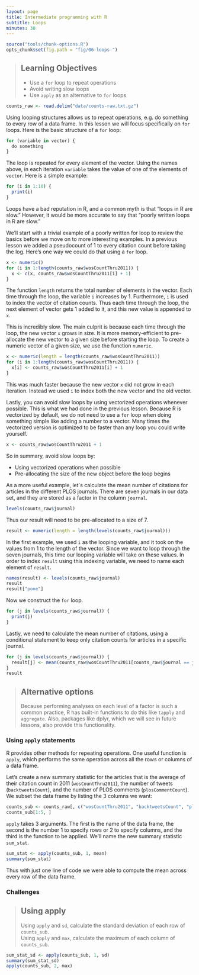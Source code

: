 ```yaml
---
layout: page
title: Intermediate programming with R
subtitle: Loops
minutes: 30
---
```


```r
source("tools/chunk-options.R")
opts_chunk$set(fig.path = "fig/06-loops-")
```

> ## Learning Objectives {.objectives}
>
> *  Use a `for` loop to repeat operations
> *  Avoid writing slow loops
> *  Use `apply` as an alternative to `for` loops

```r
counts_raw <- read.delim("data/counts-raw.txt.gz")
```

Using looping structures allows us to repeat operations, e.g. do something to every row of a data frame.
In this lesson we will focus specifically on `for` loops.
Here is the basic structure of a `for` loop:

```r
for (variable in vector) {
  do something
}
```

The loop is repeated for every element of the vector.
Using the names above, in each iteration `variable` takes the value of one of the elements of `vector`.
Here is a simple example:

```r
for (i in 1:10) {
  print(i)
}
```

Loops have a bad reputation in R, and a common myth is that "loops in R are slow."
However, it would be more accurate to say that "poorly written loops in R are slow."

We'll start with a trivial example of a poorly written for loop to review the basics before we move on to more interesting examples.
In a previous lesson we added a pseudocount of 1 to every citation count before taking the log.
Here's one way we could do that using a `for` loop.

```r
x <- numeric()
for (i in 1:length(counts_raw$wosCountThru2011)) {
  x <- c(x, counts_raw$wosCountThru2011[i] + 1)
}
```

The function `length` returns the total number of elements in the vector.
Each time through the loop, the variable `i` increases by 1.
Furthermore, `i` is used to index the vector of citation counts.
Thus each time through the loop, the next element of vector gets 1 added to it, and this new value is appended to `x`.

This is incredibly slow.
The main culprit is because each time through the loop,
the new vector `x` grows in size.
It is more memory-efficient to pre-allocate the new vector to a given size before starting the loop.
To create a numeric vector of a given size, we use the function `numeric`.

```r
x <- numeric(length = length(counts_raw$wosCountThru2011))
for (i in 1:length(counts_raw$wosCountThru2011)) {
  x[i] <- counts_raw$wosCountThru2011[i] + 1
}
```

This was much faster because the new vector `x` did not grow in each iteration.
Instead we used `i` to index both the new vector and the old vector.

Lastly, you can avoid slow loops by using vectorized operations whenever possible.
This is what we had done in the previous lesson.
Because R is vectorized by default, we do not need to use a `for` loop when doing something simple like adding a number to a vector.
Many times the vectorized version is optimized to be faster than any loop you could write yourself.

```r
x <- counts_raw$wosCountThru2011 + 1
```

So in summary, avoid slow loops by:

*  Using vectorized operations when possible
*  Pre-allocating the size of the new object before the loop begins

As a more useful example, let´s calculate the mean number of citations for articles in the different PLOS journals.
There are seven journals in our data set, and they are stored as a factor in the column `journal`.

```r
levels(counts_raw$journal)
```

Thus our result will need to be pre-allocated to a size of 7.

```r
result <- numeric(length = length(levels(counts_raw$journal)))
```

In the first example, we used `i` as the looping variable, and it took on the values from 1 to the length of the vector.
Since we want to loop through the seven journals, this time our looping variable will take on these values.
In order to index `result` using this indexing variable, we need to name each element of `result`.

```r
names(result) <- levels(counts_raw$journal)
result
result["pone"]
```

Now we construct the `for` loop.

```r
for (j in levels(counts_raw$journal)) {
  print(j)
}
```

Lastly, we need to calculate the mean number of citations, using a conditional statement to keep only citation counts for articles in a specific journal.

```r
for (j in levels(counts_raw$journal)) {
  result[j] <- mean(counts_raw$wosCountThru2011[counts_raw$journal == j])
}
result
```

> ## Alternative options {.challenge}
> 
> Because performing analyses on each level of a factor is such a common practice, R has built-in functions to do this like `tapply` and `aggregate`.
> Also, packages like dplyr, which we will see in future lessons, also provide this functionality.

### Using `apply` statements

R provides other methods for repeating operations.
One useful function is `apply`, which performs the same operation across all the rows or columns of a data frame.

Let's create a new summary statistic for the articles that is the average of their citation count in 2011 (`wosCountThru2011`), the number of tweets (`backtweetsCount`), and the number of PLOS comments (`plosCommentCount`).
We subset the data frame by listing the 3 columns we want:

```r
counts_sub <- counts_raw[, c("wosCountThru2011", "backtweetsCount", "plosCommentCount")]
counts_sub[1:5, ]
```

`apply` takes 3 arguments.
The first is the name of the data frame,
the second is the number 1 to specify rows or 2 to specify columns,
and the third is the function to be applied.
We'll name the new summary statistic `sum_stat`.

```r
sum_stat <- apply(counts_sub, 1, mean)
summary(sum_stat)
```

Thus with just one line of code we were able to compute the mean across every row of the data frame.

### Challenges

> ## Using apply {.challenge}
>
> Using `apply` and `sd`, calculate the standard deviation of each row of `counts_sub`.  
> Using `apply` and `max`, calculate the maximum of each column of `counts_sub`.  


```r
sum_stat_sd <- apply(counts_sub, 1, sd)
summary(sum_stat_sd)
apply(counts_sub, 2, max)
```
